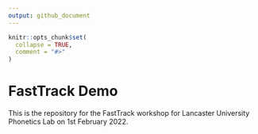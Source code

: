 ```yaml
---
output: github_document
---
```


<!-- README.md is generated from README.Rmd. Please edit that file -->

```r
knitr::opts_chunk$set(
  collapse = TRUE,
  comment = "#>"
)
```

# FastTrack Demo

This is the repository for the FastTrack workshop for Lancaster University Phonetics Lab on 1st February 2022.